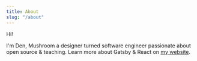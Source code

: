 ```yaml
---
title: About
slug: "/about"
---
```


Hi!

I'm Den, Mushroom a designer turned software engineer passionate about open source & teaching. Learn more about Gatsby & React on [my website](https://www.lekoarts.de?utm_source=minimal-blog&utm_medium=Starter).
